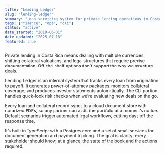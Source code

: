 ```yaml
---
title: "Lending Ledger"
slug: "lending-ledger"
summary: "Loan servicing system for private lending operations in Costa Rica."
tags: ["finance", "ops", "cli"]
status: "active"
date_started: "2019-06-01"
date_updated: "2025-07-18"
featured: true
---
```


Private lending in Costa Rica means dealing with multiple currencies, shifting collateral valuations, and legal structures that require precise documentation. Off-the-shelf options don’t support the way we structure deals.

Lending Ledger is an internal system that tracks every loan from origination to payoff. It generates power-of-attorney packages, monitors collateral coverage, and produces investor statements automatically. The CLI portion handles quick-look risk checks when we’re evaluating new deals on the go.

Every loan and collateral record syncs to a cloud document store with notarized PDFs, so any partner can audit the portfolio at a moment’s notice. Default scenarios trigger automated legal workflows, cutting days off the response time.

It’s built in TypeScript with a Postgres core and a set of small services for document generation and payment tracking. The goal is clarity: every stakeholder should know, at a glance, the state of the book and the actions required.
